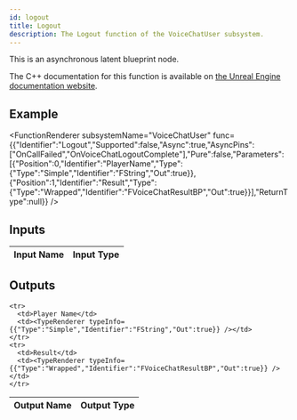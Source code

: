 ```yaml
---
id: logout
title: Logout
description: The Logout function of the VoiceChatUser subsystem.
---
```



This is an asynchronous latent blueprint node.

The C++ documentation for this function is available on [the Unreal Engine documentation website](https://dev.epicgames.com/documentation/en-us/unreal-engine/voice-chat-interface-in-unreal-engine).

## Example

<FunctionRenderer subsystemName="VoiceChatUser" func={{"Identifier":"Logout","Supported":false,"Async":true,"AsyncPins":["OnCallFailed","OnVoiceChatLogoutComplete"],"Pure":false,"Parameters":[{"Position":0,"Identifier":"PlayerName","Type":{"Type":"Simple","Identifier":"FString","Out":true}},{"Position":1,"Identifier":"Result","Type":{"Type":"Wrapped","Identifier":"FVoiceChatResultBP","Out":true}}],"ReturnType":null}} />

## Inputs


<table>
  <thead>
    <tr>
      <th>Input Name</th>
      <th>Input Type</th>
    </tr>
  </thead>
  <tbody>
    
  </tbody>
</table>


## Outputs


<table>
  <thead>
    <tr>
      <th>Output Name</th>
      <th>Output Type</th>
    </tr>
  </thead>
  <tbody>
    
    <tr>
      <td>Player Name</td>
      <td><TypeRenderer typeInfo={{"Type":"Simple","Identifier":"FString","Out":true}} /></td>
    </tr>
    <tr>
      <td>Result</td>
      <td><TypeRenderer typeInfo={{"Type":"Wrapped","Identifier":"FVoiceChatResultBP","Out":true}} /></td>
    </tr>
  </tbody>
</table>


